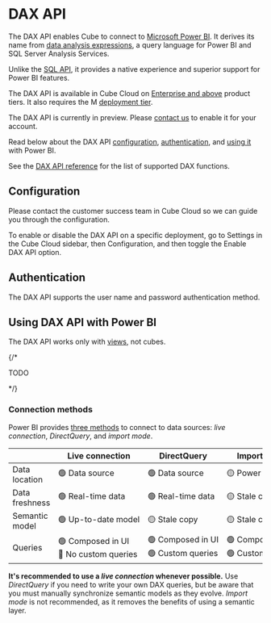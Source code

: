 # DAX API

The DAX API enables Cube to connect to [Microsoft Power BI][ref-powerbi].
It derives its name from [data analysis expressions][link-dax], a query language
for Power BI and SQL Server Analysis Services.

Unlike the [SQL API][ref-sql-api], it provides a native experience and superior
support for Power BI features.

<SuccessBox>

The DAX API is available in Cube Cloud on [Enterprise and above](https://cube.dev/pricing) product tiers.
It also requires the M [deployment tier](/product/deployment/cloud/pricing#deployment-tiers).

</SuccessBox>

<WarningBox>

The DAX API is currently in preview. Please [contact us](https://cube.dev/contact) to enable it for your account.

</WarningBox>

Read below about the DAX API [configuration](#configuration),
[authentication](#authentication), and [using it](#using-dax-api-with-power-bi) with Power BI.

See the [DAX API reference][ref-ref-dax-api] for the list of supported DAX functions.

<YouTubeVideo
  url="https://www.youtube.com/embed/vgrFPOMuJJs"
  aspectRatio={8/5}
/>

## Configuration

<WarningBox>

Please contact the customer success team in Cube Cloud so we can guide you
through the configuration.

</WarningBox>

To enable or disable the DAX API on a specific deployment, go to <Btn>Settings</Btn>
in the Cube Cloud sidebar, then <Btn>Configuration</Btn>, and then toggle the
<Btn>Enable DAX API</Btn> option.

## Authentication

The DAX API supports the user name and password authentication method.

## Using DAX API with Power BI

<InfoBox>

The DAX API works only with [views][ref-views], not cubes.

</InfoBox>

{/*

TODO

*/}

### Connection methods

Power BI provides [three methods][link-powerbi-connection] to connect to data
sources: _live connection_, _DirectQuery_, and _import mode_.

| | Live connection | DirectQuery | <nobr>Import mode</nobr> |
| --- | --- | --- | --- |
| Data location | 🟢 Data source | 🟢 Data source | 🟡 Power BI |
| Data freshness | 🟢 Real-time data | 🟢 Real-time data | 🟡 Stale copy |
| Semantic model | <nobr>🟢 Up-to-date model</nobr> | 🟡 Stale copy | 🟡 Stale copy |
| Queries | <nobr>🟢 Composed in UI</nobr><br/><nobr>🔴 No custom queries</nobr> | <nobr>🟢 Composed in UI</nobr><br/><nobr>🟢 Custom queries</nobr> | <nobr>🟢 Composed in UI</nobr><br/><nobr>🟢 Custom queries</nobr> |

__It's recommended to use a _live connection_ whenever possible.__ Use _DirectQuery_
if you need to write your own DAX queries, but be aware that you must manually
synchronize semantic models as they evolve. _Import mode_ is not recommended, as
it removes the benefits of using a semantic layer.


[ref-powerbi]: /product/configuration/visualization-tools/powerbi
[link-dax]: https://learn.microsoft.com/en-us/dax/
[ref-sql-api]: /product/apis-integrations/sql-api
[ref-ref-dax-api]: /product/apis-integrations/dax-api/reference
[ref-views]: /product/data-modeling/concepts#views
[link-powerbi-connection]: https://learn.microsoft.com/en-us/power-bi/connect-data/service-live-connect-dq-datasets